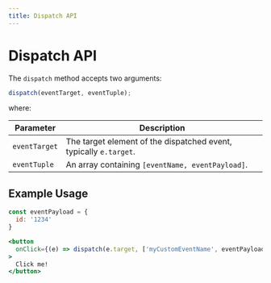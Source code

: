 ```yaml
---
title: Dispatch API
---
```



# Dispatch API

The `dispatch` method accepts two arguments:

```jsx
dispatch(eventTarget, eventTuple);
```

where:

| Parameter     | Description                                                       |
| ------------- | ----------------------------------------------------------------- |
| `eventTarget` | The target element of the dispatched event, typically `e.target`. |
| `eventTuple`  | An array containing `[eventName, eventPayload]`.                  |

## Example Usage

```jsx
const eventPayload = {
  id: '1234'
}

<button
  onClick={(e) => dispatch(e.target, ['myCustomEventName', eventPayload])}
>
  Click me!
</button>
```

